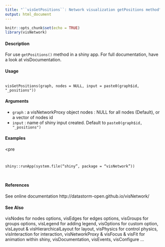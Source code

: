```yaml
---
title: "``visGetPositions``: Network visualization getPositions method"
output: html_document
---
```


```r
knitr::opts_chunk$set(echo = TRUE)
library(visNetwork)
```


#### Description
For use ``getPositions()`` method in a shiny app. For full documentation, have a look at visDocumentation.

#### Usage
<pre><code>
visGetPositions(graph, nodes = NULL, input = paste0(graph$id, "_positions"))
</code></pre>

#### Arguments
* ``graph`` : a visNetworkProxy object nodes : NULL for all nodes (Default), or a vector of nodes id
* ``input`` : name of shiny input created. Default to ``paste0(graph$id, "_positions")``

#### Examples
<pre<code>

shiny::runApp(system.file("shiny", package = "visNetwork"))

</code></pre>

#### References
See online documentation http://datastorm-open.github.io/visNetwork/

#### See Also
visNodes for nodes options, visEdges for edges options, visGroups for groups options, visLegend for adding legend, visOptions for custom option, visLayout & visHierarchicalLayout for layout, visPhysics for control physics, visInteraction for interaction, visNetworkProxy & visFocus & visFit for animation within shiny, visDocumentation, visEvents, visConfigure ...
